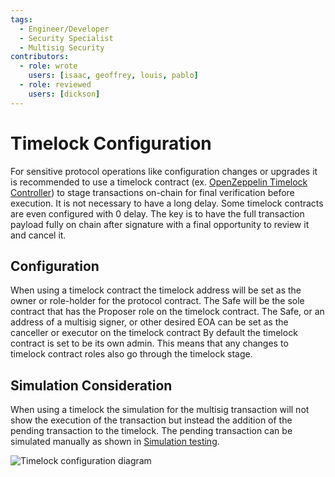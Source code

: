 ```yaml
---
tags:
  - Engineer/Developer
  - Security Specialist
  - Multisig Security
contributors:
  - role: wrote
    users: [isaac, geoffrey, louis, pablo]
  - role: reviewed
    users: [dickson]
---
```



<TagProvider>
<TagFilter />

# Timelock Configuration

<TagList tags={frontmatter.tags} />
<AttributionList contributors={frontmatter.contributors} />

For sensitive protocol operations like configuration changes or upgrades it is recommended to use a timelock contract (ex. [OpenZeppelin Timelock Controller](https://docs.openzeppelin.com/contracts/5.x/api/governance#TimelockController)) to stage transactions on-chain for final verification before execution. It is not necessary to have a long delay. Some timelock contracts are even configured with 0 delay. The key is to have the full transaction payload fully on chain after signature with a final opportunity to review it and cancel it.

## Configuration

When using a timelock contract the timelock address will be set as the owner or role-holder for the protocol contract.
The Safe will be the sole contract that has the Proposer role on the timelock contract.
The Safe, or an address of a multisig signer, or other desired EOA can be set as the canceller or executor on the timelock contract
By default the timelock contract is set to be its own admin. This means that any changes to timelock contract roles also go through the timelock stage.

## Simulation Consideration

When using a timelock the simulation for the multisig transaction will not show the execution of the transaction but instead the addition of the pending transaction to the timelock. The pending transaction can be simulated manually as shown in [Simulation testing](/multisig-for-protocols/transaction-verification-and-signing#2-simulation-testing).

![Timelock configuration diagram](./assets/timelock-configuration-diagram.png)


</TagProvider>
<ContributeFooter />
